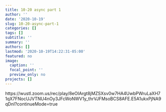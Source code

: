 ```yaml
---
title: 10-20 async part 1
author: ''
date: '2020-10-19'
slug: 10-20-async-part-1
categories: []
tags: []
subtitle: ''
summary: ''
authors: []
lastmod: '2020-10-19T14:22:31-05:00'
featured: no
image:
  caption: ''
  focal_point: ''
  preview_only: no
projects: []
---
```



https://wustl.zoom.us/rec/play/8eOIArgt8jMZSXsv0w7HA4UwbPWruLaXH71qX7FNocUJVTNU4nOy3JFcWoNWV1y_thrVJFMsoBCS8AFE.E5A1ukxPjNA9qDnI?continueMode=true


